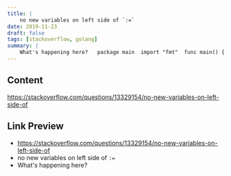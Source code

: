 ```yaml
---
title: |
    no new variables on left side of `:=`
date: 2019-11-23
draft: false
tags: [stackoverflow, golang]
summary: |
    What's happening here?   package main  import "fmt"  func main() {      myArray  :=[...]int{12,14,26}  ;          fmt.Println(myArray)      myArray  :=[...]int{11,12,14} //error pointing on this li...
---
```


## Content

https://stackoverflow.com/questions/13329154/no-new-variables-on-left-side-of

## Link Preview

- https://stackoverflow.com/questions/13329154/no-new-variables-on-left-side-of
- no new variables on left side of `:=`
- What's happening here?

